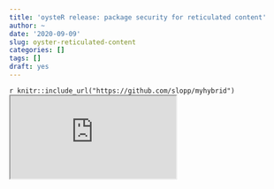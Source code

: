 ```yaml
---
title: 'oysteR release: package security for reticulated content'
author: ~
date: '2020-09-09'
slug: oyster-reticulated-content
categories: []
tags: []
draft: yes
---
```


`r knitr::include_url("https://github.com/slopp/myhybrid")`
<iframe src="https://google.com"/>
